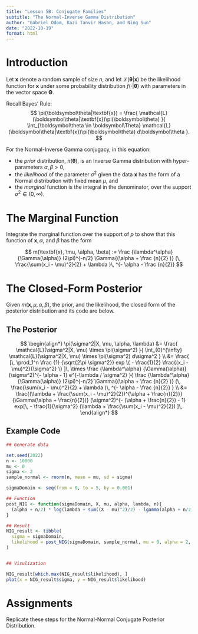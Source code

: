 ```yaml
---
title: "Lesson 5B: Conjugate Families"
subtitle: "The Normal-Inverse Gamma Distribution"
author: "Gabriel Odom, Kazi Tanvir Hasan, and Ning Sun"
date: "2022-10-19"
format: html
---
```



# Introduction
Let $\textbf{x}$ denote a random sample of size $n$, and let $\mathcal{L}(\boldsymbol\theta|\textbf{x})$ be the likelihood function for $\textbf{x}$ under some probability distribution $f(\cdot|\boldsymbol\theta)$ with parameters in the vector space $\boldsymbol\Theta$.

Recall Bayes' Rule:
$$
\pi(\boldsymbol\theta|\textbf{x}) = \frac{
  \mathcal{L}(\boldsymbol\theta|\textbf{x})\pi(\boldsymbol\theta)
  }{
  \int_{\boldsymbol\theta \in \boldsymbol\Theta} \mathcal{L}(\boldsymbol\theta|\textbf{x})\pi(\boldsymbol\theta) d\boldsymbol\theta
}.
$$

For the Normal-Inverse Gamma conjugacy, in this equation:

- the *prior* distribution, $\pi(\boldsymbol\theta)$, is an Inverse Gamma distribution with hyper-parameters $\alpha, \beta > 0$,
- the *likelihood* of the parameter $\sigma^2$ given the data $\textbf{x}$ has the form of a Normal distribution with fixed mean $\mu$, and
- the *marginal* function is the integral in the denominator, over the support $\sigma^2 \in (0, \infty)$.


# The Marginal Function
Integrate the marginal function over the support of $p$ to show that this function of $\textbf{x}, \alpha$, and $\beta$ has the form

$$
m(\textbf{x}, \mu, \alpha, \beta) := \frac {\lambda^\alpha} {\Gamma(\alpha)} (2\pi)^{-n/2} \Gamma{(\alpha + \frac {n}{2} )} 
    (\, \frac{\sum(x_i - \mu)^2}{2} + \lambda )\, ^{- \alpha - \frac {n}{2}}
$$



# The Closed-Form Posterior
Given $m(\textbf{x}, \mu, \alpha, \beta)$, the prior, and the likelihood, the closed form of the posterior distribution and its code are below.


## The Posterior

$$
\begin{align*}
\pi(\sigma^2|X, \mu, \alpha, \lambda)
&=
  \frac{
    \mathcal{L}(\sigma^2|X, \mu) \times \pi(\sigma^2)
  }{
    \int_{0}^{\infty}  \mathcal{L}(\sigma^2|X, \mu) \times \pi(\sigma^2) d\sigma^2
  } \\
&=
  \frac{
    [\, \prod_1^n \frac {1} {\sqrt{2\pi \sigma^2}} exp \{ - \frac{1}{2} \frac{(x_i - \mu)^2}{\sigma^2} \} ]\, \times
    \frac {\lambda^\alpha} {\Gamma(\alpha)} (\sigma^2)^{- \alpha - 1} e^{-\lambda / \sigma^2}
  }{
    \frac {\lambda^\alpha} {\Gamma(\alpha)} (2\pi)^{-n/2} \Gamma{(\alpha + \frac {n}{2} )} 
    (\, \frac{\sum(x_i - \mu)^2}{2} + \lambda )\, ^{- \alpha - \frac {n}{2}}
  } \\
&=
  \frac{(\lambda + \frac{\sum(x_i - \mu)^2}{2})^{\alpha + \frac{n}{2}}} {\Gamma(\alpha + \frac{n}{2})}
  (\sigma^2)^{- (\alpha + \frac{n}{2}) - 1} exp[\, - \frac{1}{\sigma^2} (\lambda + \frac{\sum(x_i - \mu)^2}{2}) ]\,.
\end{align*}
$$

## Example Code

```r
## Generate data

set.seed(2022)
n <- 10000
mu <- 0
sigma <- 2
sample_normal <- rnorm(n, mean = mu, sd = sigma)

sigmaDomain <- seq(from = 0, to = 5, by = 0.001)

## Function
post_NIG <- function(sigmaDomain, X, mu, alpha, lambda, n){
  (alpha + n/2) * log(lambda + sum((X - mu)^2)/2) - lgamma(alpha + n/2) + (-alpha - n/2 - 1) * log(sigmaDomain) + (- (lambda + sum((X - mu)^2)/2 )/sigmaDomain)
}

## Result
NIG_result <- tibble(
  sigma = sigmaDomain,
  likelihood = post_NIG(sigmaDomain, sample_normal, mu = 0, alpha = 2, lambda = 3, n = n)
)


## Visulization

NIG_result[which.max(NIG_result$likelihood), ]
plot(x = NIG_result$sigma, y = NIG_result$likelihood)
```


# Assignments

Replicate these steps for the Normal-Normal Conjugate Posterior Distribution.
